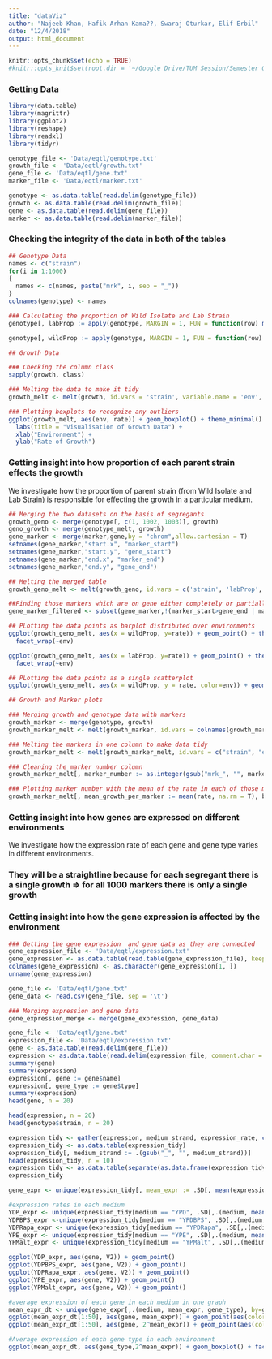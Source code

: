 ```yaml
---
title: "dataViz"
author: "Najeeb Khan, Hafik Arhan Kama??, Swaraj Oturkar, Elif Erbil"
date: "12/4/2018"
output: html_document
---
```


```r
knitr::opts_chunk$set(echo = TRUE)
#knitr::opts_knit$set(root.dir = '~/Google Drive/TUM Session/Semester One/Data Visualisation in R/')

```

### Getting Data 
```r
library(data.table)
library(magrittr)
library(ggplot2)
library(reshape)
library(readxl)
library(tidyr)
```
```r
genotype_file <- 'Data/eqtl/genotype.txt'
growth_file <- 'Data/eqtl/growth.txt'
gene_file <- 'Data/eqtl/gene.txt'
marker_file <- 'Data/eqtl/marker.txt'

genotype <- as.data.table(read.delim(genotype_file))
growth <- as.data.table(read.delim(growth_file))
gene <- as.data.table(read.delim(gene_file))
marker <- as.data.table(read.delim(marker_file))

```
### Checking the integrity of the data in both of the tables

```r
## Genotype Data
names <- c("strain")
for(i in 1:1000)
{
  names <- c(names, paste("mrk", i, sep = "_"))
}
colnames(genotype) <- names

### Calculating the proportion of Wild Isolate and Lab Strain
genotype[, labProp := apply(genotype, MARGIN = 1, FUN = function(row) mean(grepl(unname(unlist(row)), pattern = 'Lab strain')))]

genotype[, wildProp := apply(genotype, MARGIN = 1, FUN = function(row) mean(grepl(unname(unlist(row)), pattern = 'Wild isolate')))]

## Growth Data

### Checking the column class
sapply(growth, class)

### Melting the data to make it tidy
growth_melt <- melt(growth, id.vars = 'strain', variable.name = 'env', value.name = 'rate')

### Plotting boxplots to recognize any outliers
ggplot(growth_melt, aes(env, rate)) + geom_boxplot() + theme_minimal() +
  labs(title = "Visualisation of Growth Data") +
  xlab("Environment") +
  ylab("Rate of Growth")

```

### Getting insight into how proportion of each parent strain effects the growth
We investigate how the proportion of parent strain (from Wild Isolate and Lab Strain) is responsible for effecting the growth in a particular medium.

```r
## Merging the two datasets on the basis of segregants
growth_geno <- merge(genotype[, c(1, 1002, 1003)], growth)
geno_growth <- merge(genotype_melt, growth)
gene_marker <- merge(marker,gene,by = "chrom",allow.cartesian = T)
setnames(gene_marker,"start.x", "marker_start")
setnames(gene_marker,"start.y", "gene_start")
setnames(gene_marker,"end.x", "marker_end")
setnames(gene_marker,"end.y", "gene_end")

## Melting the merged table
growth_geno_melt <- melt(growth_geno, id.vars = c('strain', 'labProp', 'wildProp'), variable.name = 'env', value.name = 'rate')

##Finding those markers which are on gene either completely or partially
gene_marker_filtered <- subset(gene_marker,!(marker_start>gene_end | marker_end < gene_start))

## PLotting the data points as barplot distributed over environments
ggplot(growth_geno_melt, aes(x = wildProp, y=rate)) + geom_point() + theme_minimal() +
  facet_wrap(~env)

ggplot(growth_geno_melt, aes(x = labProp, y=rate)) + geom_point() + theme_minimal() +
  facet_wrap(~env)

## PLotting the data points as a single scatterplot
ggplot(growth_geno_melt, aes(x = wildProp, y = rate, color=env)) + geom_point() + theme_minimal()

## Growth and Marker plots

### Merging growth and genotype data with markers
growth_marker <- merge(genotype, growth)
growth_marker_melt <- melt(growth_marker, id.vars = colnames(growth_marker)[1:1003], variable.name = "env", value.name="rate")

### Melting the markers in one column to make data tidy
growth_marker_melt <- melt(growth_marker_melt, id.vars = c("strain", "env", "rate", "labProp", "wildProp"), variable.name = "marker_number", value.name = "parent_strain")

### Cleaning the marker number column
growth_marker_melt[, marker_number := as.integer(gsub("mrk_", "", marker_number))]

### Plotting marker number with the mean of the rate in each of those markers
growth_marker_melt[, mean_growth_per_marker := mean(rate, na.rm = T), by=marker_number]
```

### Getting insight into how genes are expressed on different environments
We investigate how the expression rate of each gene and gene type varies in different environments. 

### They will be a straightline because for each segregant there is a single growth => for all 1000 markers there is only a single growth 

### Getting insight into how the gene expression is affected by the environment

```r
### Getting the gene expression  and gene data as they are connected
gene_expression_file <- 'Data/eqtl/expression.txt'
gene_expression <- as.data.table(read.table(gene_expression_file), keep.rownames = T)
colnames(gene_expression) <- as.character(gene_expression[1, ])
unname(gene_expression)

gene_file <- 'Data/eqtl/gene.txt'
gene_data <- read.csv(gene_file, sep = '\t')

### Merging expression and gene data
gene_expression_merge <- merge(gene_expression, gene_data)
```
```r
gene_file <- 'Data/eqtl/gene.txt'
expression_file <- 'Data/eqtl/expression.txt'
gene <- as.data.table(read.delim(gene_file))
expression <- as.data.table(read.delim(expression_file, comment.char = "#"))
summary(gene)
summary(expression)
expression[, gene := gene$name]
expression[, gene_type := gene$type]
summary(expression)
head(gene, n = 20)

head(expression, n = 20)
head(genotype$strain, n = 20)

expression_tidy <- gather(expression, medium_strand, expression_rate, c("YPD.seg_01B":"YPMalt.seg_45C"))
expression_tidy <- as.data.table(expression_tidy)
expression_tidy[, medium_strand := .(gsub("_", "", medium_strand))]
head(expression_tidy, n = 10)
expression_tidy <- as.data.table(separate(as.data.frame(expression_tidy), medium_strand, into = c("medium", "strand")))
expression_tidy

gene_expr <- unique(expression_tidy[, mean_expr := .SD[, mean(expression_rate)], by = c("gene","medium")])

#expression rates in each medium
YDP_expr <- unique(expression_tidy[medium == "YPD", .SD[,.(medium, mean(expression_rate))], by = gene])
YDPBPS_expr <-unique(expression_tidy[medium == "YPDBPS", .SD[,.(medium, mean(expression_rate))], by = gene])
YDPRapa_expr <- unique(expression_tidy[medium == "YPDRapa", .SD[,.(medium, mean(expression_rate))], by = gene])
YPE_expr <- unique(expression_tidy[medium == "YPE", .SD[,.(medium, mean(expression_rate))], by = gene])
YPMalt_expr <- unique(expression_tidy[medium == "YPMalt", .SD[,.(medium, mean(expression_rate))], by = gene])

ggplot(YDP_expr, aes(gene, V2)) + geom_point()
ggplot(YDPBPS_expr, aes(gene, V2)) + geom_point()
ggplot(YDPRapa_expr, aes(gene, V2)) + geom_point()
ggplot(YPE_expr, aes(gene, V2)) + geom_point()
ggplot(YPMalt_expr, aes(gene, V2)) + geom_point()

#average expression of each gene in each medium in one graph
mean_expr_dt <- unique(gene_expr[,.(medium, mean_expr, gene_type), by=gene])
ggplot(mean_expr_dt[1:50], aes(gene, mean_expr)) + geom_point(aes(color = medium))
ggplot(mean_expr_dt[1:50], aes(gene, 2^mean_expr)) + geom_point(aes(color = medium))

#Average expression of each gene type in each environment
ggplot(mean_expr_dt, aes(gene_type,2^mean_expr)) + geom_boxplot() + facet_wrap(~medium)
```
